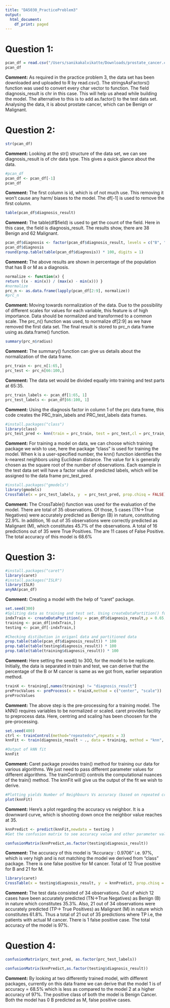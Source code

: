 ```yaml
---
title: "DA5030_PracticeProblem3"
output:
  html_document:
    df_print: paged
---
```


# Question 1:

```r
pcan_df = read.csv("/Users/sanikakalvikatte/Downloads/prostate_cancer.csv", stringsAsFactors = FALSE)
pcan_df
```

**Comment:** As required in the practice problem 3, the data set has been downloaded and uploaded to R by read.csv(). The stringsAsFactors() function was used to convert every char vector to function. The field diagnosis_result is chr in this case. This will help us ahead while building the model. The alternative to this is to add as.factor() to the test data set. Analysing the data, it is about prostate cancer, which can be Benign or Malignant. 

# Question 2:


```r
str(pcan_df)
```

**Comment:** Looking at the str() structure of the data set, we can see diagnosis_result is of chr data type. This gives a quick glance about the data. 


```r
#pcan_df
pcan_df <- pcan_df[-1]
pcan_df
```

**Comment:** The first column is id, which is of not much use. This removing it won't cause any harm/ biases to the model. The df[-1] is used to remove the first column.


```r
table(pcan_df$diagnosis_result)
```

**Comment:** The table(df$field) is used to get the count of the field. Here in this case, the field is diagnosis_result. The results show, there are 38 Benign and 62 Malignant.

```r
pcan_df$diagnosis <- factor(pcan_df$diagnosis_result, levels = c("B", "M"), labels = c("Benign", "Malignant"))
pcan_df$diagnosis
round(prop.table(table(pcan_df$diagnosis)) * 100, digits = 1)
```

**Comment:** The above results are shown in percentage of the population that has B or M as a diagnosis. 


```r
normalize <- function(x) {
return ((x - min(x)) / (max(x) - min(x))) }
#normalize
prc_n <- as.data.frame(lapply(pcan_df[2:9], normalize))
#prc_n
```

**Comment:** Moving towards normalization of the data. Due to the possibility of different scales for values for each variable, this feature is of high importance. Data should be normalized and transformed to a common scale. The prc_n() function was used, to normalize df[2:9] as we have removed the first data set. The final result is stored to prc_n data frame using as.data.frame() function.


```r
summary(prc_n$radius)
```

**Comment:** The summary() function can give us details about the normalization of the data frame.


```r
prc_train <- prc_n[1:65,]
prc_test <- prc_n[66:100,]
```

**Comment:** The data set would be divided equally into training and test parts at 65:35. 

```r
prc_train_labels <- pcan_df[1:65, 1]
prc_test_labels <- pcan_df[66:100, 1] 
```

**Comment:** Using the diagnosis factor in column 1 of the prc data frame, this code creates the PRC_train_labels and PRC_test_labels data frames.


```r
#install.packages("class")
library(class)
prc_test_pred <- knn(train = prc_train, test = prc_test,cl = prc_train_labels, k=10)
```

**Comment:** For training a model on data, we can choose which training package we wish to use, here the package "class" is used for training the model. When k is a user-specified number, the knn() function identifies the k-nearest neighbors using Euclidean distance. The value for k is generally chosen as the square root of the number of observations. Each example in the test data set will have a factor value of predicted labels, which will be assigned to the data frame prc_test_pred.


```r
#install.packages("gmodels")
library(gmodels)
CrossTable(x = prc_test_labels, y  = prc_test_pred, prop.chisq = FALSE)
```

**Comment:** The CrossTable() function was used for the evaluation of the model. There are total of 35 observations. Of those, 5 cases (TN->True Negatives) were accurately predicted as Benign (B) in nature, constituting 22.9%. In addition, 16 out of 35 observations were correctly predicted as Malignant (M), which constitutes 45.7% of the observations. A total of 16 predictions out of 35 were True Positives. The are 11 cases of False Positive. The total accuracy of this model is 68.6% 


# Question 3:

```r
#install.packages("caret")
library(caret)
#install.packages("ISLR")
library(ISLR)
anyNA(pcan_df)
```

**Comment:** Creating a model with the help of "caret" package. 

```r
set.seed(300)
#Spliting data as training and test set. Using createDataPartition() function from caret
indxTrain <- createDataPartition(y = pcan_df$diagnosis_result,p = 0.65,list = FALSE)
training <- pcan_df[indxTrain,]
testing <- pcan_df[-indxTrain,]

#Checking distibution in origanl data and partitioned data
prop.table(table(pcan_df$diagnosis_result)) * 100
prop.table(table(testing$diagnosis_result)) * 100
prop.table(table(training$diagnosis_result)) * 100
```

**Comment:** Here setting the seed() to 300, for the model to be replicate. Initially, the data is separated in train and test, we can derive that the percentage of the B or M cancer is same as we got from, earlier separation method.


```r
trainX <- training[,names(training) != "diagnosis_result"]
preProcValues <- preProcess(x = trainX,method = c("center", "scale"))
preProcValues
```

**Comment:** The above step is the pre-processing for a training model. The kNN() requires variables to be normalized or scaled. caret provides facility to preprocess data. Here, centring and scaling has been choosen for the pre-processing.

```r
set.seed(400)
ctrl <- trainControl(method="repeatedcv",repeats = 3)
knnFit <- train(diagnosis_result ~ ., data = training, method = "knn", trControl = ctrl, preProcess = c("center","scale"), tuneLength = 20)

#Output of kNN fit
knnFit
```

**Comment:** Caret package provides train() method for training our data for various algorithms. We just need to pass different parameter values for different algorithms. The trainControl() controls the computational nuances of the train() method. The knnFit will give us the output of the fit we wish to derive. 

```r
#Plotting yields Number of Neighbours Vs accuracy (based on repeated cross validation)
plot(knnFit)
```

**Comment:** Here's a plot regarding the accuracy vs neighbor. It is a downward curve, which is shooting down once the neighbor value reaches at 35. 


```r
knnPredict <- predict(knnFit,newdata = testing )
#Get the confusion matrix to see accuracy value and other parameter values

confusionMatrix(knnPredict,as.factor(testing$diagnosis_result))
```

**Comment:** The accuracy of this model is "Accuracy : 0.9706" i.e. 97%, which is very high and is not matching the model we derived from "class" package. There is one false positive for M cancer. Total of 12 True positive for B and 21 for M.


```r
library(caret)
CrossTable(x = testing$diagnosis_result, y  = knnPredict, prop.chisq = FALSE)
```

**Comment:** The test data consisted of 34 observations. Out of which 12 cases have been accurately predicted (TN->True Negatives) as Benign (B) in nature which constitutes 35.3%. Also, 21 out of 34 observations were accurately predicted (TP-> True Positives) as Malignant (M) in nature which constitutes 61.8%. Thus a total of 21 out of 35 predictions where TP i.e, the patients with actual M cancer. There is 1 false positive case. The total accuracy of the model is 97%.

# Question 4:

```r
confusionMatrix(prc_test_pred, as.factor(prc_test_labels))
```

```r
confusionMatrix(knnPredict,as.factor(testing$diagnosis_result))
```

**Comment:** By looking at two differently trained model, with different packages, currently on this data frame we can derive that the model 1 is of accuracy = 68.5% which is less as compared to the model 2 at a higher accuracy of 97%. The positive class of both the model is Benign Cancer. Both the model has 0 B predicted as M, false positive cases. 